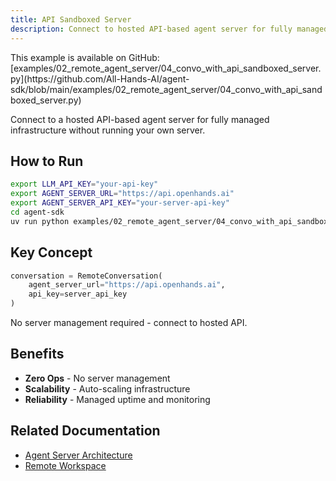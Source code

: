 ```yaml
---
title: API Sandboxed Server
description: Connect to hosted API-based agent server for fully managed infrastructure.
---
```


<Note>
This example is available on GitHub: [examples/02_remote_agent_server/04_convo_with_api_sandboxed_server.py](https://github.com/All-Hands-AI/agent-sdk/blob/main/examples/02_remote_agent_server/04_convo_with_api_sandboxed_server.py)
</Note>

Connect to a hosted API-based agent server for fully managed infrastructure without running your own server.

## How to Run

```bash
export LLM_API_KEY="your-api-key"
export AGENT_SERVER_URL="https://api.openhands.ai"
export AGENT_SERVER_API_KEY="your-server-api-key"
cd agent-sdk
uv run python examples/02_remote_agent_server/04_convo_with_api_sandboxed_server.py
```

## Key Concept

```python
conversation = RemoteConversation(
    agent_server_url="https://api.openhands.ai",
    api_key=server_api_key
)
```

No server management required - connect to hosted API.

## Benefits

- **Zero Ops** - No server management
- **Scalability** - Auto-scaling infrastructure
- **Reliability** - Managed uptime and monitoring

## Related Documentation

- [Agent Server Architecture](/sdk/arch/agent_server/overview)
- [Remote Workspace](/sdk/arch/workspace/remote_api)
